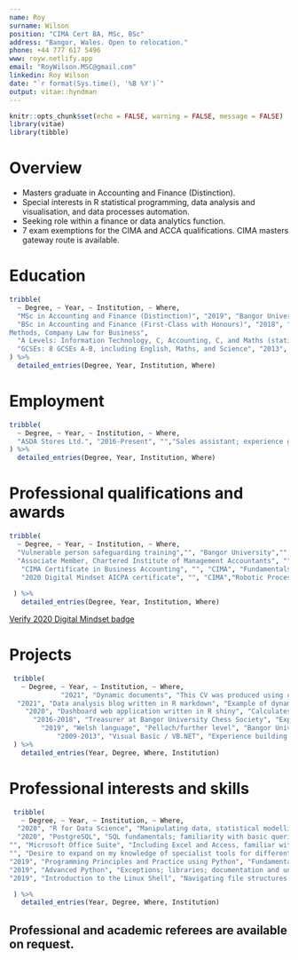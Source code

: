 ```yaml
---
name: Roy
surname: Wilson
position: "CIMA Cert BA, MSc, BSc"
address: "Bangor, Wales. Open to relocation."
phone: +44 777 617 5496
www: royw.netlify.app
email: "RoyWilson.MSC@gmail.com"
linkedin: Roy Wilson
date: "`r format(Sys.time(), '%B %Y')`"
output: vitae::hyndman
---
```


```r
knitr::opts_chunk$set(echo = FALSE, warning = FALSE, message = FALSE)
library(vitae)
library(tibble)
```

# Overview
 * Masters graduate in Accounting and Finance (Distinction). 
 * Special interests in R statistical programming, data analysis and visualisation, and data processes automation.
 * Seeking role within a finance or data analytics function. 
 * 7 exam exemptions for the CIMA and ACCA qualifications. CIMA masters gateway route is available. 

# Education

```r

tribble(
  ~ Degree, ~ Year, ~ Institution, ~ Where,
  "MSc in Accounting and Finance (Distinction)", "2019", "Bangor University & Fitch Learning", "Financial Analysis (78%), Management Accounting (83%), Accounting Theory (81%), Financial Econometrics (65%), Research Methods (71%), Advanced Financial Reporting and Regulation (81%), International Financial Markets (64%). Summer project: Financial Research and CFA Series covering the CFA Level 1 syllabus with mock exam and 2 financial research assignments.",
  "BSc in Accounting and Finance (First-Class with Honours)", "2018", "Bangor University", "Investment, Advanced Corporate Finance, Auditing, Advanced Investment Theory and Practice, Corporate Risk Management, Financial Statement Analysis, Comparative Banking, Taxation, Advanced Accounting Theory and Practice, Statistical
Methods, Company Law for Business",
  "A Levels: Information Technology, C, Accounting, C, and Maths (statistics), C", "2015", "Birmingham Metropolitan College", "",
  "GCSEs: 8 GCSEs A-B, including English, Maths, and Science", "2013", "Beamont Collegiate Academy", ""
) %>% 
  detailed_entries(Degree, Year, Institution, Where)
```

# Employment

```r
tribble(
  ~ Degree, ~ Year, ~ Institution, ~ Where,
  "ASDA Stores Ltd.", "2016-Present", "","Sales assistant; experience giving great customer service; stock rotation; perpetual inventory management; training new colleagues; teamwork, leadership and delegation experience; supporting product recalls"
) %>% 
  detailed_entries(Degree, Year, Institution, Where)
```

# Professional qualifications and awards

```r
tribble(
  ~ Degree, ~ Year, ~ Institution, ~ Where,
  "Vulnerable person safeguarding training","", "Bangor University","",
  "Associate Member, Chartered Institute of Management Accountants", "", "CIMA", "",
   "CIMA Certificate in Business Accounting", "", "CIMA", "Fundamentals of Business Economics, Management Accounting, Financial Accounting, Ethics, Corporate Governance and Business Law",
   "2020 Digital Mindset AICPA certificate", "", "CIMA","Robotic Process Automation (RPA), blockchain technology, human intelligence, data analysis theory and the future of finance"
  
 ) %>%
   detailed_entries(Degree, Year, Institution, Where)
```

[Verify 2020 Digital Mindset badge](https://www.credly.com/badges/04ce8e24-971f-407b-94a0-c8b4c6f9756f/linked_in_profile)

\newpage


# Projects

```r
 tribble(
   ~ Degree, ~ Year, ~ Institution, ~ Where,
             "2021", "Dynamic documents", "This CV was produced using code in R using the {vitae} package.", "",
  "2021", "Data analysis blog written in R markdown", "Example of dynamicly produced articles and a useful resource to keep track of useful code snippets", "RoyW.netlify.app",
    "2020", "Dashboard web application written in R shiny", "Calculates the thermal expansion of High Entropy Alloys (HEAs) using the rule of mixtures approach - publication pending", "JackWilson.shinyapps.io/cterom/",
      "2016-2018", "Treasurer at Bangor University Chess Society", "Experience running interactive sessions; undertook a teaching role; managing purchases and the society's budget", "Bangor University",
        "2019", "Welsh language", "Pellach/further level", "Bangor University",
            "2009-2013", "Visual Basic / VB.NET", "Experience building GUIs in a compiled language; experience in functional programming", "",
 ) %>% 
   detailed_entries(Year, Degree, Where, Institution)
```


# Professional interests and skills

```r

 tribble(
   ~ Degree, ~ Year, ~ Institution, ~ Where,
  "2020", "R for Data Science", "Manipulating data, statistical modelling, functional programming, and advanced graphics in R. Familiar with the tiderverse and data.table packages", "Jumping Rivers RSS Accredited",
  "2020", "PostgreSQL", "SQL fundamentals; familiarity with basic queries and aggregate functions","Data Camp",
"", "Microsoft Office Suite", "Including Excel and Access, familiar with data functions (e.g. pivot tables) and working with relational databases","",
"", "Desire to expand on my knowledge of specialist tools for different applications", "","",
"2019", "Programming Principles and Practice using Python", "Fundamental programming concepts and best practice","Bangor Doctoral school",
"2019", "Advanced Python", "Exceptions; libraries; documentation and unit testing; mapping and fitlering; lanbda functions; additional tools","Bangor Doctoral school",
"2019", "Introduction to the Linux Shell", "Navigating file structures; working with files and directories; standard out, standard error and pipes; loops; conditions; re-use though scripts","Bangor Doctoral school"

 ) %>%
   detailed_entries(Year, Degree, Where, Institution)
```

## Professional and academic referees are available on request. 